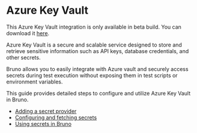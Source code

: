 

# Azure Key Vault<PremiumBadge />

<Callout type="warning" emoji="">

This Azure Key Vault integration is only available in beta build. You can download it [here](https://github.com/usebruno/bruno-experimental-builds/releases/tag/v1.39.0-exp_aws_and_azure).

</Callout>

Azure Key Vault is a secure and scalable service designed to store and retrieve sensitive information such as API keys, database credentials, and other secrets. 

Bruno allows you to easily integrate with Azure vault and securely access secrets during test execution without exposing them in test scripts or environment variables. 

This guide provides detailed steps to configure and utilize Azure Key Vault in Bruno.

- [Adding a secret provider](/secrets-management/azure-key-vault/adding-a-secret-provider)
- [Configuring and fetching secrets](/secrets-management/azure-key-vault/configuring-and-fetching-secrets)
- [Using secrets in Bruno](./using-secrets)
